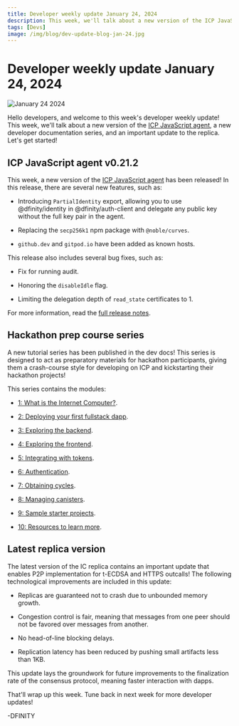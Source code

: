 ```yaml
---
title: Developer weekly update January 24, 2024
description: This week, we'll talk about a new version of the ICP JavaScript agent, a new developer documentation series, and an important update to the replica.
tags: [Devs]
image: /img/blog/dev-update-blog-jan-24.jpg
---
```


# Developer weekly update January 24, 2024

![January 24 2024](../../static/img/blog/dev-update-blog-jan-24.jpg)

Hello developers, and welcome to this week's developer weekly update! This week, we'll talk about a new version of the [ICP JavaScript agent](https://www.npmjs.com/package/@dfinity/agent), a new developer documentation series, and an important update to the replica. Let's get started!

## ICP JavaScript agent v0.21.2

This week, a new version of the [ICP JavaScript agent](https://www.npmjs.com/package/@dfinity/agent) has been released! In this release, there are several new features, such as:

- Introducing `PartialIdentity` export, allowing you to use @dfinity/identity in @dfinity/auth-client and delegate any public key without the full key pair in the agent.

- Replacing the `secp256k1` npm package with `@noble/curves`.

- `github.dev` and `gitpod.io` have been added as known hosts.

This release also includes several bug fixes, such as:

- Fix for running audit.

- Honoring the `disableIdle` flag.

- Limiting the delegation depth of `read_state` certificates to 1.

For more information, read the [full release notes](https://github.com/dfinity/agent-js/releases/tag/v0.21.2).

## Hackathon prep course series

A new tutorial series has been published in the dev docs! This series is designed to act as preparatory materials for hackathon participants, giving them a crash-course style for developing on ICP and kickstarting their hackathon projects!

This series contains the modules:

- [1: What is the Internet Computer?](/docs/tutorials/hackathon-prep-course/what-is-icp).

- [2: Deploying your first fullstack dapp](/docs/tutorials/hackathon-prep-course/deploying-first-fullstack-dapp).

- [3: Exploring the backend](/docs/tutorials/hackathon-prep-course/exploring-the-backend).

- [4: Exploring the frontend](/docs/tutorials/hackathon-prep-course/exploring-the-frontend).

- [5: Integrating with tokens](/docs/tutorials/hackathon-prep-course/integrating-with-tokens).

- [6: Authentication](/docs/tutorials/hackathon-prep-course/authentication).

- [7: Obtaining cycles](/docs/tutorials/hackathon-prep-course/obtaining-cycles).

- [8: Managing canisters](/docs/tutorials/hackathon-prep-course/managing-canisters).

- [9: Sample starter projects](/docs/tutorials/hackathon-prep-course/sample-starter-projects).

- [10: Resources to learn more](/docs/tutorials/hackathon-prep-course/resources).

## Latest replica version

The latest version of the IC replica contains an important update that enables P2P implementation for t-ECDSA and HTTPS outcalls! The following technological improvements are included in this update:

- Replicas are guaranteed not to crash due to unbounded memory growth.

- Congestion control is fair, meaning that messages from one peer should not be favored over messages from another.

- No head-of-line blocking delays.

- Replication latency has been reduced by pushing small artifacts less than 1KB.

This update lays the groundwork for future improvements to the finalization rate of the consensus protocol, meaning faster interaction with dapps.

That'll wrap up this week. Tune back in next week for more developer updates!

-DFINITY
